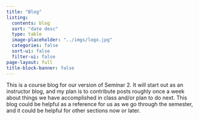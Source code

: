 ```yaml
---
title: "Blog"
listing:
  contents: blog
  sort: "date desc"
  type: table
  image-placeholder: "../imgs/logo.jpg"
  categories: false
  sort-ui: false
  filter-ui: false
page-layout: full
title-block-banner: false
---
```


This is a course blog for our version of Seminar 2. It will start out as an instructor blog, and my plan is to contribute posts roughly once a week about things we have accomplished in class and/or plan to do next. This blog could be helpful as a reference for us as we go through the semester, and it could be helpful for other sections now or later.

